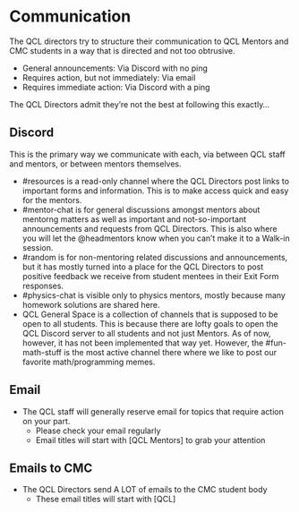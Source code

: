 # Communication

The QCL directors try to structure their communication to QCL Mentors and CMC students in a way that is directed and not too obtrusive.

- General announcements: Via Discord with no ping
- Requires action, but not immediately: Via email
- Requires immediate action: Via Discord with a ping

The QCL Directors admit they're not the best at following this exactly...

## Discord

This is the primary way we communicate with each, via between QCL staff and mentors, or between mentors themselves.

- #resources is a read-only channel where the QCL Directors post links to important forms and information. This is to make access quick and easy for the mentors.
- #mentor-chat is for general discussions amongst mentors about mentorng matters as well as important and not-so-important announcements and requests from QCL Directors. This is also where you will let the \@headmentors know when you can't make it to a Walk-in session.
- #random is for non-mentoring related discussions and announcements, but it has mostly turned into a place for the QCL Directors to post positive feedback we receive from student mentees in their Exit Form responses.
- #physics-chat is visible only to physics mentors, mostly because many homework solutions are shared here.
- QCL General Space is a collection of channels that is supposed to be open to all students. This is because there are lofty goals to open the QCL Discord server to all students and not just Mentors. As of now, however, it has not been implemented that way yet. However, the #fun-math-stuff is the most active channel there where we like to post our favorite math/programming memes.

## Email

- The QCL staff will generally reserve email for topics that require action on your part.
  - Please check your email regularly
  - Email titles will start with [QCL Mentors] to grab your attention

## Emails to CMC

- The QCL Directors send A LOT of emails to the CMC student body
  - These email titles will start with [QCL]
